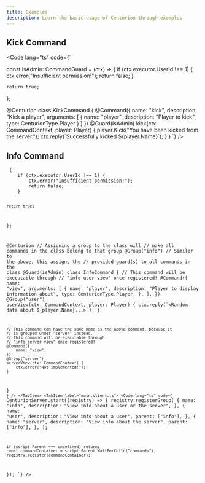 ```yaml
---
title: Examples
description: Learn the basic usage of Centurion through examples
---
```



## Kick Command

<Code lang="ts" code={`

const isAdmin: CommandGuard = (ctx) => {
    if (ctx.executor.UserId !== 1) {
        ctx.error("Insufficient permission!");
        return false;
    }

    return true;
};

@Centurion
class KickCommand {
    @Command({
        name: "kick",
        description: "Kick a player",
        arguments: [
            {
                name: "player",
                description: "Player to kick",
                type: CenturionType.Player
            }
        ]
    })
    @Guard(isAdmin)
    kick(ctx: CommandContext, player: Player) {
        player.Kick("You have been kicked from the server.");
        ctx.reply(\`Successfully kicked \${player.Name}\`);
    }
}
`} />

## Info Command

<Tabs>
	<TabItem label="commands/ban.ts">
		<Code lang="ts" code={`
const isAdmin: CommandGuard = (ctx) => {
    if (ctx.executor.UserId !== 1) {
        ctx.error("Insufficient permission!");
        return false;
    }

    return true;
};

@Centurion
// Assigning a group to the class will
// make all commands in the class belong to that group
@Group("info")
// Similar to the above, this assigns the
// provided guard(s) to all commands in the class
@Guard(isAdmin)
class InfoCommand {
	// This command will be executable through
	// "info user view" once registered!
	@Command({
		name: "view",
		arguments: [
			{
				name: "player",
				description: "Player to display information about",
				type: CenturionType.Player,
			},
		],
	})
	@Group("user")
	userView(ctx: CommandContext, player: Player) {
		ctx.reply(\`<Random data about \${player.Name}...>\`);
	}

	// This command can have the same name as the above command, because it
	// is grouped under "server" instead.
	// This command will be executable through
	// "info server view" once registered!
	@Command({
		name: "view",
	})
	@Group("server")
	serverView(ctx: CommandContext) {
		ctx.error("Not implemented!");
	}
}
		`} />
	</TabItem>
	<TabItem label="main.client.ts">
	<Code lang="ts" code={`
CenturionServer.start((registry) => {
	registry.registerGroup(
		{
			name: "info",
			description: "View info about a user or the server",
		},
		{
			name: "user",
			description: "View info about a user",
			parent: ["info"],
		},
		{
			name: "server",
			description: "View info about the server",
			parent: ["info"],
		},
	);

	if (script.Parent === undefined) return;
	const commandContainer = script.Parent.WaitForChild("commands");
	registry.register(commandContainer);
});
	`} />
	</TabItem>
</Tabs>